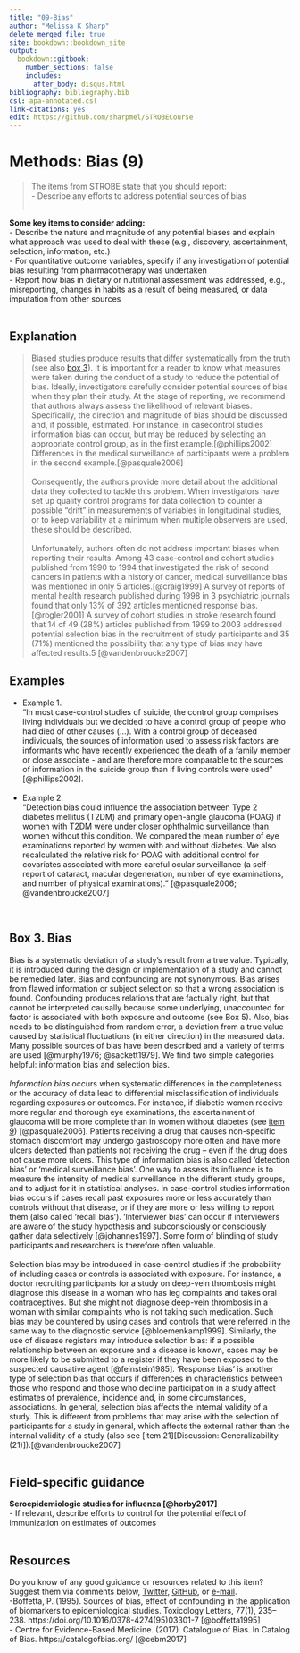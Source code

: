 ---
title: "09-Bias"
author: "Melissa K Sharp"
delete_merged_file: true
site: bookdown::bookdown_site
output:
  bookdown::gitbook:
    number_sections: false 
    includes: 
      after_body: disqus.html
bibliography: bibliography.bib
csl: apa-annotated.csl
link-citations: yes
edit: https://github.com/sharpmel/STROBECourse
---

# Methods: Bias (9) 
> The items from STROBE state that you should report:  
- Describe any efforts to address potential sources of bias  
</br> 

**Some key items to consider adding:**  
- Describe the nature and magnitude of any potential biases and explain what approach was used to deal with these (e.g., discovery, ascertainment, selection, information, etc.)   
-	For quantitative outcome variables, specify if any investigation of potential bias resulting from pharmacotherapy was undertaken   
- Report how bias in dietary or nutritional assessment was addressed, e.g., misreporting, changes in habits as a result of being measured, or data imputation from other sources    
</br> 

## Explanation  
> Biased studies produce results that differ systematically from the truth (see also [box 3][Box 3. Bias]). It is important for a reader to know what measures were taken during the conduct of a study to reduce the potential of bias. Ideally, investigators carefully consider potential sources of bias when they plan their study. At the stage of reporting, we recommend that authors always assess the likelihood of relevant biases. Specifically, the direction and magnitude of bias should be discussed and, if possible, estimated. For instance, in casecontrol studies information bias can occur, but may be reduced by selecting an appropriate control group, as in the first example.[@phillips2002] Differences in the medical surveillance of participants were a problem in the second example.[@pasquale2006]  
</br>
Consequently, the authors provide more detail about the additional data they collected to tackle this problem. When investigators have set up quality control programs for data collection to counter a possible “drift” in measurements of variables in longitudinal studies, or to keep variability at a minimum when multiple observers are used, these should be described.  
</br>
Unfortunately, authors often do not address important biases when reporting their results. Among 43 case-control and cohort studies published from 1990 to 1994 that investigated the risk of second cancers in patients with a history of cancer, medical surveillance bias was mentioned in only 5 articles.[@craig1999] A survey of reports of mental health research published during 1998 in 3 psychiatric journals found that only 13% of 392 articles mentioned response bias.[@rogler2001] A survey of cohort studies in stroke research found that 14 of 49 (28%) articles published from 1999 to 2003 addressed potential selection bias in the recruitment of study participants and 35 (71%) mentioned the possibility that any type of bias may have affected results.5 [@vandenbroucke2007]

## Examples  
- Example 1.  
“In most case-control studies of suicide, the control group comprises living individuals but we decided to have a control group of people who had died of other causes (…). With a control group of deceased individuals, the sources of information used to assess risk factors are informants who have recently experienced the death of a family member or close associate - and are therefore more comparable to the sources of information in the suicide group than if living controls were used” [@phillips2002].  
</br>
- Example 2.  
“Detection bias could influence the association between Type 2 diabetes mellitus (T2DM) and primary open-angle glaucoma (POAG) if women with T2DM were under closer ophthalmic surveillance than women without this condition. We compared the mean number of eye examinations reported by women with and without diabetes. We also recalculated the relative risk for POAG with additional control for covariates associated with more careful ocular surveillance (a self-report of cataract, macular degeneration, number of eye examinations, and number of physical examinations).” [@pasquale2006; @vandenbroucke2007]

</br> 

## Box 3. Bias
Bias is a systematic deviation of a study's result from a true value. Typically, it is introduced during the design or implementation of a study and cannot be remedied later. Bias and confounding are not synonymous. Bias arises from flawed information or subject selection so that a wrong association is found. Confounding produces relations that are factually right, but that cannot be interpreted causally because some underlying, unaccounted for factor is associated with both exposure and outcome (see Box 5). Also, bias needs to be distinguished from random error, a deviation from a true value caused by statistical fluctuations (in either direction) in the measured data. Many possible sources of bias have been described and a variety of terms are used [@murphy1976; @sackett1979]. We find two simple categories helpful: information bias and selection bias.  
</br>
<i>Information bias</i> occurs when systematic differences in the completeness or the accuracy of data lead to differential misclassification of individuals regarding exposures or outcomes. For instance, if diabetic women receive more regular and thorough eye examinations, the ascertainment of glaucoma will be more complete than in women without diabetes (see [item 9][Methods: Bias (9) ]) [@pasquale2006]. Patients receiving a drug that causes non-specific stomach discomfort may undergo gastroscopy more often and have more ulcers detected than patients not receiving the drug – even if the drug does not cause more ulcers. This type of information bias is also called ‘detection bias' or ‘medical surveillance bias'. One way to assess its influence is to measure the intensity of medical surveillance in the different study groups, and to adjust for it in statistical analyses. In case-control studies information bias occurs if cases recall past exposures more or less accurately than controls without that disease, or if they are more or less willing to report them (also called ‘recall bias'). ‘Interviewer bias' can occur if interviewers are aware of the study hypothesis and subconsciously or consciously gather data selectively [@johannes1997]. Some form of blinding of study participants and researchers is therefore often valuable.  
</br>
Selection bias may be introduced in case-control studies if the probability of including cases or controls is associated with exposure. For instance, a doctor recruiting participants for a study on deep-vein thrombosis might diagnose this disease in a woman who has leg complaints and takes oral contraceptives. But she might not diagnose deep-vein thrombosis in a woman with similar complaints who is not taking such medication. Such bias may be countered by using cases and controls that were referred in the same way to the diagnostic service [@bloemenkamp1999]. Similarly, the use of disease registers may introduce selection bias: if a possible relationship between an exposure and a disease is known, cases may be more likely to be submitted to a register if they have been exposed to the suspected causative agent [@feinstein1985]. ‘Response bias' is another type of selection bias that occurs if differences in characteristics between those who respond and those who decline participation in a study affect estimates of prevalence, incidence and, in some circumstances, associations. In general, selection bias affects the internal validity of a study. This is different from problems that may arise with the selection of participants for a study in general, which affects the external rather than the internal validity of a study (also see [item 21][Discussion: Generalizability (21)]).[@vandenbroucke2007]
</br></br>

## Field-specific guidance  
**Seroepidemiologic studies for influenza [@horby2017]**  
-	If relevant, describe efforts to control for the potential effect of immunization on estimates of outcomes  
</br>

## Resources  
Do you know of any good guidance or resources related to this item? Suggest them via comments below, [Twitter](https://twitter.com/sharpmelk), [GitHub](https://github.com/sharpmel/STROBECourse), or [e-mail](mailto:melissaksharp@gmail.com).  
-Boffetta, P. (1995). Sources of bias, effect of confounding in the application of biomarkers to epidemiological studies. Toxicology Letters, 77(1), 235–238. https://doi.org/10.1016/0378-4274(95)03301-7 [@boffetta1995]  
- Centre for Evidence-Based Medicine. (2017). Catalogue of Bias. In Catalog of Bias. https://catalogofbias.org/ [@cebm2017]  
</br> 